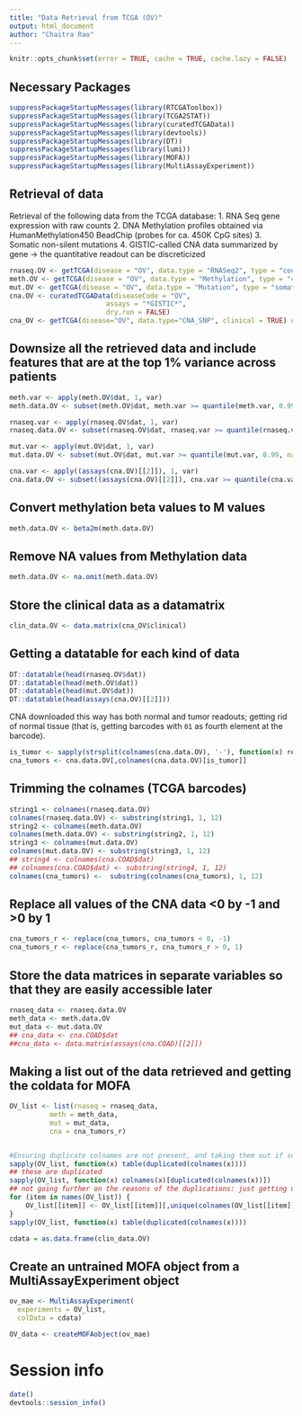 ```yaml
---
title: "Data Retrieval from TCGA (OV)"
output: html_document
author: "Chaitra Rao"
---
```


```r
knitr::opts_chunk$set(error = TRUE, cache = TRUE, cache.lazy = FALSE)
```

## Necessary Packages

```r
suppressPackageStartupMessages(library(RTCGAToolbox))
suppressPackageStartupMessages(library(TCGA2STAT))
suppressPackageStartupMessages(library(curatedTCGAData))
suppressPackageStartupMessages(library(devtools))
suppressPackageStartupMessages(library(DT))
suppressPackageStartupMessages(library(lumi))
suppressPackageStartupMessages(library(MOFA))
suppressPackageStartupMessages(library(MultiAssayExperiment))
```

## Retrieval of data

Retrieval of the following data from the TCGA database:
1. RNA Seq gene expression with raw counts
2. DNA Methylation profiles obtained via HumanMethylation450 BeadChip (probes for ca. 450K CpG sites)
3. Somatic non-silent mutations
4. GISTIC-called CNA data summarized by gene -> the quantitative readout can be discreticized

```r
rnaseq.OV <- getTCGA(disease = "OV", data.type = "RNASeq2", type = "count")
meth.OV <- getTCGA(disease = "OV", data.type = "Methylation", type = "450K")
mut.OV <- getTCGA(disease = "OV", data.type = "Mutation", type = "somatic")
cna.OV <- curatedTCGAData(diseaseCode = "OV",
                        assays = "*GISTIC*",
                        dry.run = FALSE)
cna_OV <- getTCGA(disease="OV", data.type="CNA_SNP", clinical = TRUE) #get the clinical data from here

```

## Downsize all the retrieved data and include features that are at the top 1% variance across patients

```r
meth.var <- apply(meth.OV$dat, 1, var)
meth.data.OV <- subset(meth.OV$dat, meth.var >= quantile(meth.var, 0.99, na.rm=T) & !is.na(meth.var))

```

```r
rnaseq.var <- apply(rnaseq.OV$dat, 1, var)
rnaseq.data.OV <- subset(rnaseq.OV$dat, rnaseq.var >= quantile(rnaseq.var, 0.99, na.rm=T) & !is.na(rnaseq.var))

```

```r
mut.var <- apply(mut.OV$dat, 1, var)
mut.data.OV <- subset(mut.OV$dat, mut.var >= quantile(mut.var, 0.99, na.rm=T) & !is.na(mut.var))

```

```r
cna.var <- apply((assays(cna.OV)[[2]]), 1, var)
cna.data.OV <- subset((assays(cna.OV)[[2]]), cna.var >= quantile(cna.var, 0.99, na.rm=T) & !is.na(cna.var))

```


## Convert methylation beta values to M values 

```r
meth.data.OV <- beta2m(meth.data.OV)
```

## Remove NA values from Methylation data

```r
meth.data.OV <- na.omit(meth.data.OV)
```


## Store the clinical data as a datamatrix

```r
clin_data.OV <- data.matrix(cna_OV$clinical)
```

## Getting a datatable for each kind of data

```r
DT::datatable(head(rnaseq.OV$dat))
DT::datatable(head(meth.OV$dat))
DT::datatable(head(mut.OV$dat))
DT::datatable(head(assays(cna.OV)[[2]]))
```

CNA downloaded this way has both normal and tumor readouts; getting rid of normal tissue (that is, getting barcodes with `01` as fourth element at the barcode).

```r
is_tumor <- sapply(strsplit(colnames(cna.data.OV), '-'), function(x) return(grepl('^01', x[4])))
cna_tumors <- cna.data.OV[,colnames(cna.data.OV)[is_tumor]]
```

## Trimming the colnames (TCGA barcodes)

```r
string1 <- colnames(rnaseq.data.OV)
colnames(rnaseq.data.OV) <- substring(string1, 1, 12)
string2 <- colnames(meth.data.OV)
colnames(meth.data.OV) <- substring(string2, 1, 12)
string3 <- colnames(mut.data.OV)
colnames(mut.data.OV) <- substring(string3, 1, 12)
## string4 <- colnames(cna.COAD$dat)
## colnames(cna.COAD$dat) <- substring(string4, 1, 12)
colnames(cna_tumors) <-  substring(colnames(cna_tumors), 1, 12)

```

## Replace all values of the CNA data <0 by -1 and >0 by 1

```r
cna_tumors_r <- replace(cna_tumors, cna_tumors < 0, -1)
cna_tumors_r <- replace(cna_tumors_r, cna_tumors_r > 0, 1)
```

## Store the data matrices in separate variables so that they are easily accessible later

```r
rnaseq_data <- rnaseq.data.OV
meth_data <- meth.data.OV
mut_data <- mut.data.OV
## cna_data <- cna.COAD$dat
##cna_data <- data.matrix(assays(cna.COAD)[[2]])

```

## Making a list out of the data retrieved and getting the coldata for MOFA


```r
OV_list <- list(rnaseq = rnaseq_data,
          meth = meth_data,
          mut = mut_data,
          cna = cna_tumors_r)


#Ensuring duplicate colnames are not present, and taking them out if so
sapply(OV_list, function(x) table(duplicated(colnames(x))))
## these are duplicated
sapply(OV_list, function(x) colnames(x)[duplicated(colnames(x))])
## not going further on the reasons of the duplications: just getting unique stuff
for (item in names(OV_list)) {
    OV_list[[item]] <- OV_list[[item]][,unique(colnames(OV_list[[item]]))]
}
sapply(OV_list, function(x) table(duplicated(colnames(x))))
```


```r
cdata = as.data.frame(clin_data.OV)
```

## Create an untrained MOFA object from a MultiAssayExperiment object

```r
ov_mae <- MultiAssayExperiment(
  experiments = OV_list, 
  colData = cdata)

OV_data <- createMOFAobject(ov_mae)

```

# Session info

```r
date()
devtools::session_info()
```





